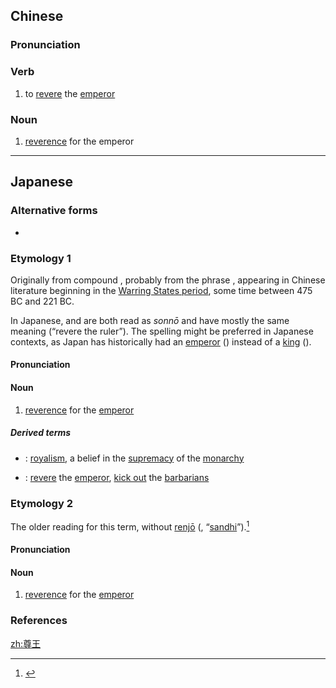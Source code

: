 ==Chinese==
{{zh-forms}}

===Pronunciation===
{{zh-pron
|m=zūnwáng
|cat=v,n
}}

===Verb===
{{zh-verb}}

# to [[revere]] the [[emperor]]

===Noun===
{{zh-noun}}

# [[reverence]] for the emperor

----

==Japanese==

===Alternative forms===
* {{ja-l|尊皇}}

===Etymology 1===
{{ja-kanjitab|そん|おう|k2=のう|yomi=o}}
Originally from {{etyl|ltc|ja|sort=そんのう}} compound {{m|ltc|尊王|tr=*t͡zuən *hiuɑng||revere the king}}, probably from the phrase {{m|ltc|尊王攘夷|tr=*t͡zuən *hiuɑng *njaŋ *i||revere the king, expel the barbarians}}, appearing in Chinese literature beginning in the [[w:Warring States period|Warring States period]], some time between 475 BC and 221 BC.

In Japanese, {{lang|ja|尊王}} and {{ja-l|尊皇}} are both read as ''sonnō'' and have mostly the same meaning (“revere the ruler”). The {{ja-l|尊皇}} spelling might be preferred in Japanese contexts, as Japan has historically had an [[emperor]] ({{ja-l|皇}}) instead of a [[king]] ({{ja-l|王}}).

{{ja-renjō|ō|nō|王|sort=そんのう}}

====Pronunciation====
{{ja-pron|acc=0|y=o|acc_ref=DJR|そんのう}}

====Noun====
{{ja-noun|そんのう|hhira=そんわう}}

# [[reverence]] for the [[emperor]]

=====Derived terms=====
* {{ja-l|尊王論|そんのうろん|sonnōron}}: [[royalism]], a belief in the [[supremacy]] of the [[monarchy]]
* {{ja-l|尊王攘夷|そんのうじょうい|sonnō jōi}}: [[revere]] the [[emperor]], [[kick out]] the [[barbarian]]s {{qualifier|[[nationalist]] [[slogan]]}}

===Etymology 2===
{{ja-kanjitab|そん|おう|yomi=o}}
The older reading for this term, without [[Appendix:Japanese_glossary#renjō|renjō]] ({{m|ja|連声}}, “[[sandhi]]”).<ref name="KDJ">{{R:Kokugo Dai Jiten}}</ref>

====Pronunciation====
{{ja-pron|y=o|そんおう}}

====Noun====
{{ja-noun|そんおう|hhira=そんわう}}

# {{lb|ja|sort=そんおう|rare|archaic}} [[reverence]] for the [[emperor]]

===References===
<references/>

[[zh:尊王]]